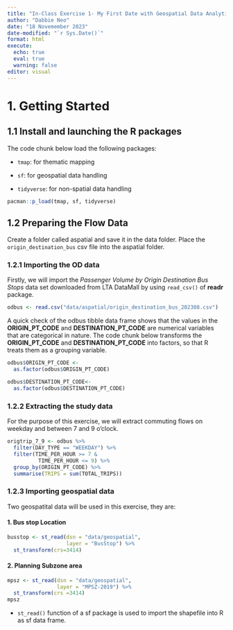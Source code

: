 ```yaml
---
title: "In-Class Exercise 1- My First Date with Geospatial Data Analytics"
author: "Dabbie Neo"
date: "18 Novemember 2023"
date-modified: "`r Sys.Date()`"
format: html
execute: 
  echo: true
  eval: true
  warning: false
editor: visual
---
```


# 1. Getting Started

## 1.1 Install and launching the R packages

The code chunk below load the following packages:

-   `tmap`: for thematic mapping

-   `sf`: for geospatial data handling

-   `tidyverse`: for non-spatial data handling

```r
pacman::p_load(tmap, sf, tidyverse)
```

## 1.2 Preparing the Flow Data

Create a folder called aspatial and save it in the data folder. Place the `origin_destination_bus` csv file into the aspatial folder.

### 1.2.1 Importing the OD data

Firstly, we will import the *Passenger Volume by Origin Destination Bus Stops* data set downloaded from LTA DataMall by using `read_csv()` of **readr** package.

```r
odbus <- read.csv("data/aspatial/origin_destination_bus_202308.csv")
```

A quick check of the odbus tibble data frame shows that the values in the **ORIGIN_PT_CODE** and **DESTINATION_PT_CODE** are numerical variables that are categorical in nature. The code chunk below transforms the **ORIGIN_PT_CODE** and **DESTINATION_PT_CODE** into factors, so that R treats them as a grouping variable.

```r
odbus$ORIGIN_PT_CODE <-
  as.factor(odbus$ORIGIN_PT_CODE)

odbus$DESTINATION_PT_CODE<-
  as.factor(odbus$DESTINATION_PT_CODE)
```

### 1.2.2 Extracting the study data

For the purpose of this exercise, we will extract commuting flows on weekday and between 7 and 9 o'clock.

```r
origtrip_7_9 <- odbus %>%
  filter(DAY_TYPE == "WEEKDAY") %>%
  filter(TIME_PER_HOUR >= 7 &
          TIME_PER_HOUR <= 9) %>%
  group_by(ORIGIN_PT_CODE) %>%
  summarise(TRIPS = sum(TOTAL_TRIPS))
```

### 1.2.3 Importing geospatial data

Two geospatital data will be used in this exercise, they are:

#### 1. Bus stop Location

```r
busstop <- st_read(dsn = "data/geospatial",
                   layer = "BusStop") %>%
  st_transform(crs=3414)
```

#### 2. Planning Subzone area

```r
mpsz <- st_read(dsn = "data/geospatial",
                layer = "MPSZ-2019") %>%
  st_transform(crs =3414)
mpsz
```

::: callout-note
-   `st_read()` function of a sf package is used to import the shapefile into R as sf data frame.
:::
